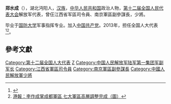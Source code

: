 '''郑水成'''（{{bd|1954年||}}），湖北沔阳人，[[汉族|汉族]]，[[中华人民共和国|中华人民共和国]]政治人物，[[第十二届全国人民代表大会|第十二届全国人民代表大会]]解放军代表，曾仼江西省军區司令員、南京軍區副參謀長，少將。

毕业于[[国防大学|国防大学]]军事指挥专业。加入[[中国共产党|中国共产党]]。2013年，担任全国人大代表<ref>{{cite news|title=全国人大代表信息-郑水成|url= http://210.82.31.1:8084/delegate/viewDelegate.action?dbid=122903|accessdate=2013-04-05|newspaper=全国人大网|archive-url=https://web.archive.org/web/20160305230223/http://www.npc.gov.cn/delegate/viewDelegate.action?dbid=122903|archive-date=2016-03-05|dead-url=yes}}</ref><ref>
[http://politics.people.com.cn/BIG5/n/2013/0710/c30178-22153250.html 港報：李作成掌成都軍區 七大軍區高層調整完成（圖）]</ref>。

==參考文獻==
{{reflist}}
{{中国政治人物小作品}}

[[Category:第十二届全国人大代表|Category:第十二届全国人大代表]]
[[Category:仙桃人|Z]]
[[Category:中国人民解放军陆军第一集团军副军长|Category:中国人民解放军陆军第一集团军副军长]]
[[Category:江西省軍區司令員|Category:江西省軍區司令員]]
[[Category:南京軍區副參謀長|Category:南京軍區副參謀長]]
[[Category:中國人民解放軍少將|Category:中國人民解放軍少將]]
